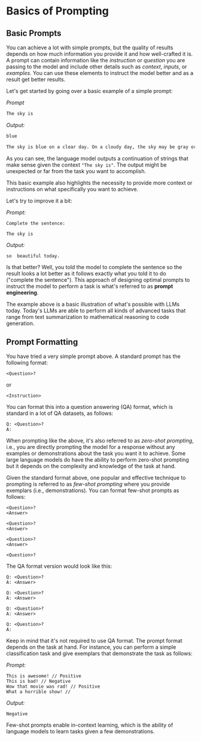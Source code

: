 # Basics of Prompting


## Basic Prompts

You can achieve a lot with simple prompts, but the quality of results depends on how much information you provide it and how well-crafted it is. A prompt can contain information like the *instruction* or *question* you are passing to the model and include other details such as *context*, *inputs*, or *examples*. You can use these elements to instruct the model better and as a result get better results.

Let's get started by going over a basic example of a simple prompt:

*Prompt*

```md
The sky is
```

*Output:*
```md
blue

The sky is blue on a clear day. On a cloudy day, the sky may be gray or white.
```

As you can see, the language model outputs a continuation of strings that make sense given the context `"The sky is"`. The output might be unexpected or far from the task you want to accomplish. 

This basic example also highlights the necessity to provide more context or instructions on what specifically you want to achieve.

Let's try to improve it a bit:

*Prompt:*
```
Complete the sentence: 

The sky is
```

*Output:*

```
so  beautiful today.
```

Is that better? Well, you told the model to complete the sentence so the result looks a lot better as it follows exactly what you told it to do ("complete the sentence"). This approach of designing optimal prompts to instruct the model to perform a task is what's referred to as **prompt engineering**. 

The example above is a basic illustration of what's possible with LLMs today. Today's LLMs are able to perform all kinds of advanced tasks that range from text summarization to mathematical reasoning to code generation.

## Prompt Formatting

You have tried a very simple prompt above. A standard prompt has the following format:

```
<Question>?
```

or 

```
<Instruction>
```
 
You can format this into a question answering (QA) format, which is standard in a lot of QA datasets, as follows:

```
Q: <Question>?
A: 
```

When prompting like the above, it's also referred to as *zero-shot prompting*, i.e., you are directly prompting the model for a response without any examples or demonstrations about the task you want it to achieve. Some large language models do have the ability to perform zero-shot prompting but it depends on the complexity and knowledge of the task at hand. 

Given the standard format above, one popular and effective technique to prompting is referred to as *few-shot prompting* where you provide exemplars (i.e., demonstrations). You can format few-shot prompts as follows:

```
<Question>?
<Answer>

<Question>?
<Answer>

<Question>?
<Answer>

<Question>?

```

The QA format version would look like this:

```
Q: <Question>?
A: <Answer>

Q: <Question>?
A: <Answer>

Q: <Question>?
A: <Answer>

Q: <Question>?
A:
```

Keep in mind that it's not required to use QA format. The prompt format depends on the task at hand. For instance, you can perform a simple classification task and give exemplars that demonstrate the task as follows:

*Prompt:*
```
This is awesome! // Positive
This is bad! // Negative
Wow that movie was rad! // Positive
What a horrible show! //
```

*Output:*
```
Negative
```

Few-shot prompts enable in-context learning, which is the ability of language models to learn tasks given a few demonstrations.
